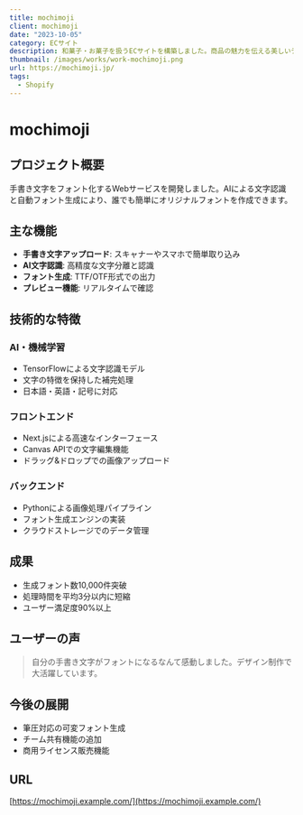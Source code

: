 ```yaml
---
title: mochimoji
client: mochimoji
date: "2023-10-05"
category: ECサイト
description: 和菓子・お菓子を扱うECサイトを構築しました。商品の魅力を伝える美しいデザインと使いやすいUI/UXを実現。
thumbnail: /images/works/work-mochimoji.png
url: https://mochimoji.jp/
tags:
  - Shopify
---
```


# mochimoji

## プロジェクト概要

手書き文字をフォント化するWebサービスを開発しました。AIによる文字認識と自動フォント生成により、誰でも簡単にオリジナルフォントを作成できます。

## 主な機能

- **手書き文字アップロード**: スキャナーやスマホで簡単取り込み
- **AI文字認識**: 高精度な文字分離と認識
- **フォント生成**: TTF/OTF形式での出力
- **プレビュー機能**: リアルタイムで確認

## 技術的な特徴

### AI・機械学習
- TensorFlowによる文字認識モデル
- 文字の特徴を保持した補完処理
- 日本語・英語・記号に対応

### フロントエンド
- Next.jsによる高速なインターフェース
- Canvas APIでの文字編集機能
- ドラッグ&ドロップでの画像アップロード

### バックエンド
- Pythonによる画像処理パイプライン
- フォント生成エンジンの実装
- クラウドストレージでのデータ管理

## 成果

- 生成フォント数10,000件突破
- 処理時間を平均3分以内に短縮
- ユーザー満足度90%以上

## ユーザーの声

> 自分の手書き文字がフォントになるなんて感動しました。デザイン制作で大活躍しています。

## 今後の展開

- 筆圧対応の可変フォント生成
- チーム共有機能の追加
- 商用ライセンス販売機能

## URL

[https://mochimoji.example.com/](https://mochimoji.example.com/)